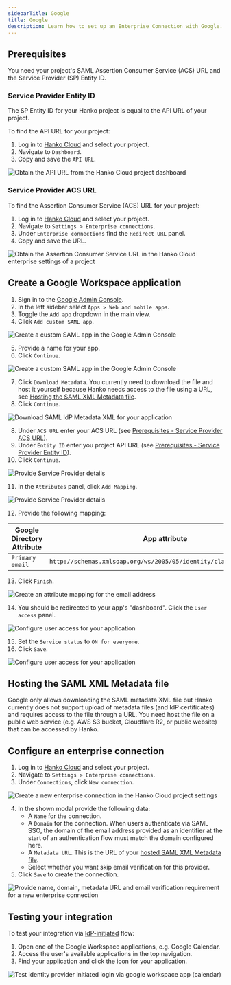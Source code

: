 ```yaml
---
sidebarTitle: Google
title: Google
description: Learn how to set up an Enterprise Connection with Google.
---
```


## Prerequisites

You need your project's SAML Assertion Consumer Service (ACS) URL and the Service Provider (SP) Entity ID.

### Service Provider Entity ID

The SP Entity ID for your Hanko project is equal to the API URL of your project.

To find the API URL for your project:

1. Log in to [Hanko Cloud](https://cloud.hanko.io) and select your project.
2. Navigate to `Dashboard`.
3. Copy and save the `API URL`.

<Frame>
    <img
        src="/images/saml/hanko-console-api-url.png"
        alt="Obtain the API URL from the Hanko Cloud project dashboard"
        width={500}
        style={{ borderRadius: "0.5rem" }}
    />
</Frame>

### Service Provider ACS URL

To find the Assertion Consumer Service (ACS) URL for your project:

1. Log in to [Hanko Cloud](https://cloud.hanko.io) and select your project.
2. Navigate to `Settings > Enterprise connections`.
3. Under `Enterprise connections` find the `Redirect URL` panel.
4. Copy and save the URL.

<Frame>
    <img
        src="/images/saml/hanko-console-acs-url.png"
        alt="Obtain the Assertion Consumer Service URL in the Hanko Cloud enterprise settings of a project"
        width={500}
        style={{ borderRadius: "0.5rem" }}
    />
</Frame>

## Create a Google Workspace application

1. Sign in to the [Google Admin Console](https://admin.google.com).
2. In the left sidebar select `Apps > Web and mobile apps`.
3. Toggle the `Add app` dropdown in the main view.
4. Click `Add custom SAML app`.

<Frame>
    <img
        src="/images/saml/google/google-create-custom-saml-app.png"
        alt="Create a custom SAML app in the Google Admin Console"
        width={500}
        style={{ borderRadius: "0.5rem" }}
    />
</Frame>

5. Provide a name for your app.
6. Click `Continue`.

<Frame>
    <img
        src="/images/saml/google/google-create-custom-saml-app-basic.png"
        alt="Create a custom SAML app in the Google Admin Console"
        width={500}
        style={{ borderRadius: "0.5rem" }}
    />
</Frame>

7. Click `Download Metadata`. You currently need to download the file and host it yourself because Hanko needs access to
the file using a URL, see [Hosting the SAML XML Metadata file](#hosting-the-saml-xml-metadata-file).
8. Click `Continue`.

<Frame>
    <img
        src="/images/saml/google/google-create-custom-saml-app-idp-details.png"
        alt="Download SAML IdP Metadata XML for your application"
        width={500}
        style={{ borderRadius: "0.5rem" }}
    />
</Frame>

8. Under `ACS URL` enter your ACS URL
(see [Prerequisites - Service Provider ACS URL](#service-provider-acs-url)).
9. Under `Entity ID` enter you project API URL
(see [Prerequisites - Service Provider Entity ID](#service-provider-entity-id)).
10. Click `Continue`.

<Frame>
    <img
        src="/images/saml/google/google-create-custom-saml-app-sp-details.png"
        alt="Provide Service Provider details"
        width={500}
        style={{ borderRadius: "0.5rem" }}
    />
</Frame>

11. In the `Attributes` panel, click `Add Mapping`.

<Frame>
    <img
        src="/images/saml/google/google-create-custom-saml-app-add-mapping.png"
        alt="Provide Service Provider details"
        width={500}
        style={{ borderRadius: "0.5rem" }}
    />
</Frame>

12. Provide the following mapping:

| Google Directory Attribute | App attribute                                                        |
|----------------------------|----------------------------------------------------------------------|
| `Primary email`            | `http://schemas.xmlsoap.org/ws/2005/05/identity/claims/emailaddress` |

13. Click `Finish`.

<Frame>
    <img
        src="/images/saml/google/google-create-custom-saml-app-add-mapping-email.png"
        alt="Create an attribute mapping for the email address"
        width={500}
        style={{ borderRadius: "0.5rem" }}
    />
</Frame>

14. You should be redirected to your app's "dashboard". Click the `User access` panel.

<Frame>
    <img
        src="/images/saml/google/google-create-custom-saml-app-user-access.png"
        alt="Configure user access for your application"
        width={500}
        style={{ borderRadius: "0.5rem" }}
    />
</Frame>

15. Set the `Service status` to `ON for everyone`.
16. Click `Save`.

<Frame>
    <img
        src="/images/saml/google/google-create-custom-saml-app-user-access-2.png"
        alt="Configure user access for your application"
        width={500}
        style={{ borderRadius: "0.5rem" }}
    />
</Frame>

## Hosting the SAML XML Metadata file

Google only allows downloading the SAML metadata XML file but Hanko currently does not support upload of metadata files
(and IdP certificates) and requires access to the file through a URL. You need host the file on a public web service
(e.g. AWS S3 bucket, Cloudflare R2, or public website) that can be accessed by Hanko.

## Configure an enterprise connection

1. Log in to [Hanko Cloud](https://cloud.hanko.io) and select your project.
2. Navigate to `Settings > Enterprise connections`.
3. Under `Connections`, click `New connection`.

<Frame>
    <img
        src="/images/saml/hanko-console-new-saml-connection.png"
        alt="Create a new enterprise connection in the Hanko Cloud project settings"
        width={500}
        style={{ borderRadius: "0.5rem" }}
    />
</Frame>

4. In the shown modal provide the following data:
    -  A `Name` for the connection.
    -  A `Domain` for the connection. When users authenticate via SAML SSO, the domain of the email
    address provided as an identifier at the start of an authentication flow must match the domain configured here.
    -  A `Metadata URL`. This is the URL of your [hosted SAML XML Metadata file](#hosting-the-saml-xml-metadata-file).
    -  Select whether you want skip email verification for this provider.
5. Click `Save` to create the connection.

<Frame>
    <img
        src="/images/saml/hanko-console-new-saml-connection-data.png"
        alt="Provide name, domain, metadata URL and email verification requirement for a new enterprise connection"
        width={500}
        style={{ borderRadius: "0.5rem" }}
    />
</Frame>

## Testing your integration

To test your integration via [IdP-initiated](/guides/authentication-methods/saml/introduction#identity-provider-initiated-sso)
flow:

1. Open one of the Google Workspace applications, e.g. Google Calendar.
2. Access the user's available applications in the top navigation.
3. Find your application and click the icon for your application.

<Frame>
    <img
        src="/images/saml/google/google-test-idp-initiated.png"
        alt="Test identity provider initiated login via google workspace app (calendar)"
        width={500}
        style={{ borderRadius: "0.5rem" }}
    />
</Frame>
